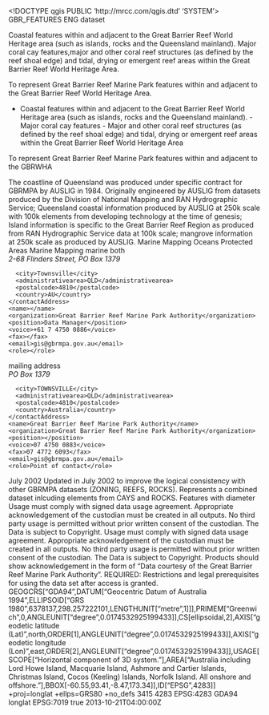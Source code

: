 <!DOCTYPE qgis PUBLIC 'http://mrcc.com/qgis.dtd' 'SYSTEM'>
<qgis version="3.26.0-Buenos Aires">
  <identifier>GBR_FEATURES</identifier>
  <parentidentifier></parentidentifier>
  <language>ENG</language>
  <type>dataset</type>
  <title>Great Barrier Reef (Mainland and Islands, Cays, Reefs, Rocks) </title>
  <abstract>Coastal features within and adjacent to the Great Barrier Reef World Heritage area (such as islands, rocks and the Queensland mainland). Major coral cay features,major and other coral reef structures (as defined by the reef shoal edge) and tidal, drying or emergent reef areas within the Great Barrier Reef World Heritage Area.

To represent Great Barrier Reef Marine Park features within and adjacent to the Great Barrier Reef World Heritage Area.

- Coastal features within and adjacent to the Great Barrier Reef World Heritage area (such as islands, rocks and the Queensland mainland). - Major coral cay features - Major and other coral reef structures (as defined by the reef shoal edge) and tidal, drying or emergent reef areas within the Great Barrier Reef World Heritage Area

To represent Great Barrier Reef Marine Park features within and adjacent to the GBRWHA

The coastline of Queensland was produced under specific contract for GBRMPA by AUSLIG in 1984. Originally engineered by AUSLIG from datasets produced by the Division of National Mapping and RAN Hydrographic Service; Queensland coastal information produced by AUSLIG at 250k scale with 100k elements from developing technology at the time of genesis; Island information is specific to the Great Barrier Reef Region as produced from RAN Hydrographic Service data at 100k scale; mangrove information at 250k scale as produced by AUSLIG.</abstract>
  <keywords vocabulary="Search keys">
    <keyword>Marine</keyword>
    <keyword>Mapping</keyword>
    <keyword>Oceans</keyword>
    <keyword>Protected Areas</keyword>
  </keywords>
  <keywords vocabulary="gmd:topicCategory">
    <keyword>Marine</keyword>
    <keyword> Mapping</keyword>
    <keyword>marine</keyword>
  </keywords>
  <contact>
    <contactAddress>
      <type>both</type>
      <address>2-68 Flinders Street, PO Box 1379</address>
      <city>Townsville</city>
      <administrativearea>QLD</administrativearea>
      <postalcode>4810</postalcode>
      <country>AU</country>
    </contactAddress>
    <name></name>
    <organization>Great Barrier Reef Marine Park Authority</organization>
    <position>Data Manager</position>
    <voice>+61 7 4750 0886</voice>
    <fax></fax>
    <email>gis@gbrmpa.gov.au</email>
    <role></role>
  </contact>
  <contact>
    <contactAddress>
      <type>mailing address</type>
      <address>PO Box 1379</address>
      <city>TOWNSVILLE</city>
      <administrativearea>QLD</administrativearea>
      <postalcode>4810</postalcode>
      <country>Australia</country>
    </contactAddress>
    <name>Great Barrier Reef Marine Park Authority</name>
    <organization>Great Barrier Reef Marine Park Authority</organization>
    <position></position>
    <voice>07 4750 0883</voice>
    <fax>07 4772 6093</fax>
    <email>gis@gbrmpa.gov.au</email>
    <role>Point of contact</role>
  </contact>
  <links/>
  <history>July 2002 Updated in July 2002 to improve the logical consistency with other GBRMPA datasets (ZONING, REEFS, ROCKS). Represents a combined dataset inlcuding elements from CAYS and ROCKS. Features with diameter </history>
  <fees></fees>
  <constraints type="Limitations of use">Usage must comply with signed data usage agreement. Appropriate acknowledgement of the custodian must be created in all outputs. No third party usage is permitted without prior written consent of the custodian.</constraints>
  <constraints type="Security constraints"></constraints>
  <constraints type="Access">The Data is subject to Copyright. Usage must comply with signed data usage agreement. Appropriate acknowledgement of the custodian must be created in all outputs. No third party usage is permitted without prior written consent of the custodian.</constraints>
  <rights>The Data is subject to Copyright.  Products should show acknowledgement in the form of "Data courtesy of the Great Barrier Reef Marine Park Authority".</rights>
  <rights>REQUIRED: Restrictions and legal prerequisites for using the data set after access is granted.</rights>
  <encoding></encoding>
  <crs>
    <spatialrefsys nativeFormat="Wkt">
      <wkt>GEOGCRS["GDA94",DATUM["Geocentric Datum of Australia 1994",ELLIPSOID["GRS 1980",6378137,298.257222101,LENGTHUNIT["metre",1]]],PRIMEM["Greenwich",0,ANGLEUNIT["degree",0.0174532925199433]],CS[ellipsoidal,2],AXIS["geodetic latitude (Lat)",north,ORDER[1],ANGLEUNIT["degree",0.0174532925199433]],AXIS["geodetic longitude (Lon)",east,ORDER[2],ANGLEUNIT["degree",0.0174532925199433]],USAGE[SCOPE["Horizontal component of 3D system."],AREA["Australia including Lord Howe Island, Macquarie Island, Ashmore and Cartier Islands, Christmas Island, Cocos (Keeling) Islands, Norfolk Island. All onshore and offshore."],BBOX[-60.55,93.41,-8.47,173.34]],ID["EPSG",4283]]</wkt>
      <proj4>+proj=longlat +ellps=GRS80 +no_defs</proj4>
      <srsid>3415</srsid>
      <srid>4283</srid>
      <authid>EPSG:4283</authid>
      <description>GDA94</description>
      <projectionacronym>longlat</projectionacronym>
      <ellipsoidacronym>EPSG:7019</ellipsoidacronym>
      <geographicflag>true</geographicflag>
    </spatialrefsys>
  </crs>
  <extent>
    <spatial minz="0" maxy="-10.34854999999999947" minx="138.00118900000001076" maxz="0" dimensions="2" maxx="153.55163400000000706" miny="-29.17855399999999833" crs="EPSG:4283"/>
    <temporal>
      <period>
        <start>2013-10-21T04:00:00Z</start>
        <end></end>
      </period>
    </temporal>
  </extent>
</qgis>
